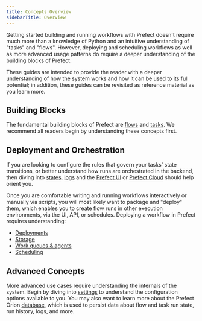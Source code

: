 ```yaml
---
title: Concepts Overview
sidebarTitle: Overview
---
```



Getting started building and running workflows with Prefect doesn't require much more than a knowledge of Python and an intuitive understanding of "tasks" and "flows".  However, deploying and scheduling workflows as well as more advanced usage patterns do require a deeper understanding of the building blocks of Prefect.

These guides are intended to provide the reader with a deeper understanding of how the system works and how it can be used to its full potential; in addition, these guides can be revisited as reference material as you learn more.

## Building Blocks

The fundamental building blocks of Prefect are [flows](/2.6/concepts/flows/) and [tasks](/2.6/concepts/tasks/).  We recommend all readers begin by understanding these concepts first. 

## Deployment and Orchestration 

If you are looking to configure the rules that govern your tasks' state transitions, or better understand how runs are orchestrated in the backend, then diving into [states](/2.6/concepts/states/), [logs](/2.6/concepts/logs/) and the [Prefect UI](/2.6/ui/overview/) or [Prefect Cloud](/2.6/ui/cloud/) should help orient you.

Once you are comfortable writing and running workflows interactively or manually via scripts, you will most likely want to package and "deploy" them, which enables you to create flow runs in other execution environments, via the UI, API, or schedules. Deploying a workflow in Prefect requires understanding: 

- [Deployments](/2.6/concepts/deployments/)
- [Storage](/2.6/concepts/storage/)
- [Work queues & agents](/2.6/concepts/work-queues/)
- [Scheduling](/2.6/concepts/schedules/)

## Advanced Concepts

More advanced use cases require understanding the internals of the system. Begin by diving into [settings](settings.md) to understand the configuration options available to you. You may also want to learn more about the Prefect Orion [database](/2.6/concepts/database/), which is used to persist data about flow and task run state, run history, logs, and more.
